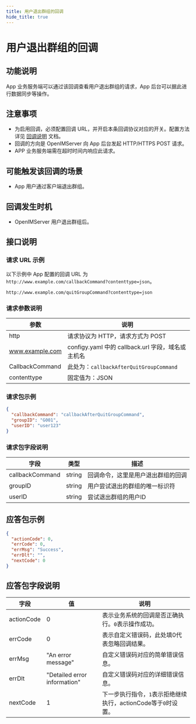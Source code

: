 ```yaml
---
title: 用户退出群组的回调
hide_title: true
---
```


# 用户退出群组的回调

## 功能说明
App 业务服务端可以通过该回调查看用户退出群组的请求，App 后台可以据此进行数据同步等操作。

## 注意事项
- 为启用回调，必须配置回调 URL，并开启本条回调协议对应的开关。配置方法详见 [回调说明](../introduction) 文档。
- 回调的方向是 OpenIMServer 向 App 后台发起 HTTP/HTTPS POST 请求。
- APP 业务服务端需在超时时间内响应此请求。

## 可能触发该回调的场景
- App 用户通过客户端退出群组。

## 回调发生时机
- OpenIMServer 用户退出群组后。

## 接口说明

### 请求 URL 示例
以下示例中 App 配置的回调 URL 为 `http://www.example.com/callbackCommand?contenttype=json`。
```plaintext
http://www.example.com/quitGroupCommand?contenttype=json
```

### 请求参数说明

| 参数            | 说明                                              |
| --------------- | ------------------------------------------------- |
| http            | 请求协议为 HTTP，请求方式为 POST                  |
| www.example.com | configy.yaml 中的 callback.url 字段，域名或主机名 |
| CallbackCommand | 此处为：`callbackAfterQuitGroupCommand`           |
| contenttype     | 固定值为：JSON                                    |

### 请求包示例
```json
{
  "callbackCommand": "callbackAfterQuitGroupCommand",
  "groupID": "G001",
  "userID": "user123"
}
```

### 请求包字段说明

| 字段             | 类型   | 描述                               |
|-----------------|--------|-----------------------------------|
| callbackCommand | string | 回调命令，这里是用户退出群组的回调   |
| groupID         | string | 用户尝试退出的群组的唯一标识符     |
| userID          | string | 尝试退出群组的用户ID               |

## 应答包示例


```json
{
  "actionCode": 0,
  "errCode": 0,
  "errMsg": "Success",
  "errDlt": "",
  "nextCode": 0
}
```

## 应答包字段说明

| 字段         | 值                           | 说明                                       |
|-------------|------------------------------|------------------------------------------|
| actionCode  | 0                            | 表示业务系统的回调是否正确执行。`0`表示操作成功。     |
| errCode     | 0                            | 表示自定义错误码，此处填0代表忽略回调结果。|
| errMsg      | "An error message"           | 自定义错误码对应的简单错误信息。|
| errDlt      | "Detailed error information" | 自定义错误码对应的详细错误信息。|
| nextCode    | 1                            | 下一步执行指令，`1`表示拒绝继续执行，actionCode等于`0`时设置。|

